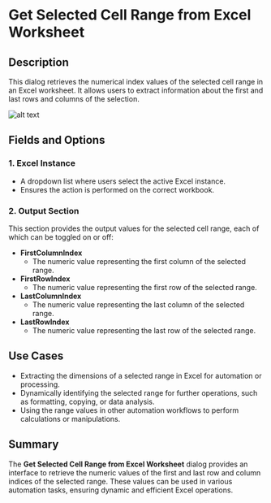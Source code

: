 # Get Selected Cell Range from Excel Worksheet

## Description  

This dialog retrieves the numerical index values of the selected cell range in an Excel worksheet. It allows users to extract information about the first and last rows and columns of the selection.

![alt text](../../assets/excel/get-selected-cell-range-from-excel-worksheet.png)

## Fields and Options  

### 1. **Excel Instance** 

- A dropdown list where users select the active Excel instance.  
- Ensures the action is performed on the correct workbook.  

### 2. **Output Section**
 
This section provides the output values for the selected cell range, each of which can be toggled on or off:  

- **FirstColumnIndex**   
  - The numeric value representing the first column of the selected range.  
- **FirstRowIndex**   
  - The numeric value representing the first row of the selected range.  
- **LastColumnIndex**   
  - The numeric value representing the last column of the selected range.  
- **LastRowIndex**   
  - The numeric value representing the last row of the selected range.  

## Use Cases  

- Extracting the dimensions of a selected range in Excel for automation or processing.  
- Dynamically identifying the selected range for further operations, such as formatting, copying, or data analysis.  
- Using the range values in other automation workflows to perform calculations or manipulations.  

## Summary  

The **Get Selected Cell Range from Excel Worksheet** dialog provides an interface to retrieve the numeric values of the first and last row and column indices of the selected range. These values can be used in various automation tasks, ensuring dynamic and efficient Excel operations.  